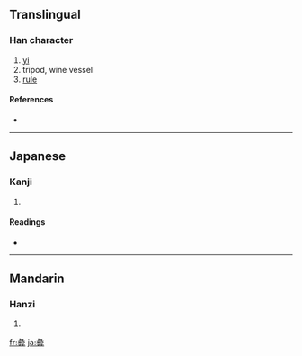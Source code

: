 {{see|彝}}
==Translingual==

===Han character===
{{Han char|rn=58|rad=彐|as=13|sn=16|four=|canj=女一火竹廿 (VMFHT)}}

# [[yi]]
# tripod, wine vessel
# [[rule]]

====References====
* {{Han ref|kx=0362.251|hdz=20962.150|uh=5F5C|ud=24412}}

----

==Japanese==

===Kanji===
{{ja-kanji|grade=|rs=彐13}}

# {{defn|Japanese}}

====Readings====
* {{ja-readings|on=[[い]] (i)|kun=[[つね]] (tsune)}}

----

==Mandarin==

===Hanzi===
{{cmn-hanzi|pin=[[yí]] ([[yi2]])|wg=i<sup>2</sup>}}

# {{defn|Mandarin}}

[[fr:彜]]
[[ja:彜]]